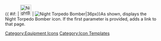 {{ #if: {{{1|}}} | [[File:NightBattleTorpedoBomber.png|36px|link={{{1}}}]] | [[File:NightBattleTorpedoBomber.png|Night Torpedo Bomber|36px]]}}<noinclude>As shown, displays the Night Torpedo Bomber icon.  If the first parameter is provided, adds a link to that page.
[[Category:Equipment Icons]] [[Category:Icon Templates]]</noinclude>